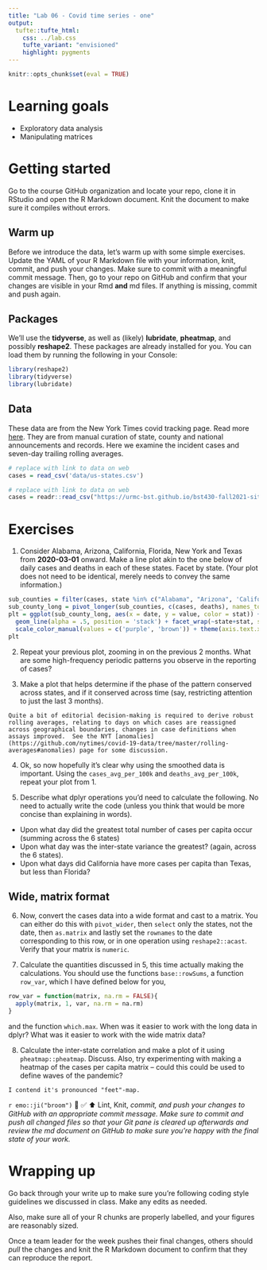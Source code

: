 ```yaml
---
title: "Lab 06 - Covid time series - one"
output: 
  tufte::tufte_html:
    css: ../lab.css
    tufte_variant: "envisioned"
    highlight: pygments
---
```


```r
knitr::opts_chunk$set(eval = TRUE)
```


# Learning goals

-  Exploratory data analysis
-  Manipulating matrices

# Getting started

Go to the course GitHub organization and locate your repo, clone it in RStudio and open the R Markdown document.
Knit the document to make sure it compiles without errors.

## Warm up

Before we introduce the data, let's warm up with some simple exercises.
Update the YAML of your R Markdown file with your information, knit, commit, and push your changes.
Make sure to commit with a meaningful commit message.
Then, go to your repo on GitHub and confirm that your changes are visible in your Rmd **and** md files.
If anything is missing, commit and push again.

## Packages

We'll use the **tidyverse**, as well as (likely) **lubridate**, **pheatmap**, and possibly **reshape2**.
These packages are already installed for you.
You can load them by running the following in your Console:

```r
library(reshape2)
library(tidyverse)
library(lubridate)
```

## Data

These data are from the New York Times covid tracking page.  Read more [here](https://github.com/nytimes/covid-19-data).  They are from manual curation of state, county and national announcements and records.  Here we examine the incident cases and seven-day trailing rolling averages.

```r
# replace with link to data on web
cases = read_csv('data/us-states.csv')
```

```r
# replace with link to data on web
cases = readr::read_csv("https://urmc-bst.github.io/bst430-fall2021-site/hw_lab_instruction/lab06-covid-times/data/us-states.csv")
```


# Exercises

1.  Consider Alabama, Arizona, California, Florida, New York and Texas from **2020-03-01** onward.  Make a line plot akin to the one below of daily cases and deaths in each of these states.  Facet by state.  (Your plot does not need to be identical, merely needs to convey the same information.)

```r
sub_counties = filter(cases, state %in% c("Alabama", "Arizona", 'California', 'Florida', 'New York', 'Texas'), date >= as.Date('2020-03-01'))
sub_county_long = pivot_longer(sub_counties, c(cases, deaths), names_to = 'stat')
plt = ggplot(sub_county_long, aes(x = date, y = value, color = stat)) + 
  geom_line(alpha = .5, position = 'stack') + facet_wrap(~state+stat, scales = 'free_y') + theme_minimal() +
  scale_color_manual(values = c('purple', 'brown')) + theme(axis.text.x = element_text(angle = 45))
plt
```

2.  Repeat your previous plot, zooming in on the previous 2 months.  What are some high-frequency periodic patterns you observe in the reporting of cases?


3.   Make a plot that helps determine if the phase of the pattern conserved across states, and if it conserved across time (say, restricting attention to just the last 3 months).

```marginfigure
Quite a bit of editorial decision-making is required to derive robust rolling averages, relating to days on which cases are reassigned across geographical boundaries, changes in case definitions when assays improved.  See the NYT [anomalies](https://github.com/nytimes/covid-19-data/tree/master/rolling-averages#anomalies) page for some discussion.
```

4.  Ok, so now hopefully it's clear why using the smoothed data is important.  Using the `cases_avg_per_100k` and `deaths_avg_per_100k`, repeat your plot from 1.

5.  Describe what dplyr operations you'd need to calculate the following.  No need to actually write the code (unless you think that would be more concise than explaining in words).
*  Upon what day did the greatest total number of cases per capita occur (summing across the 6 states)
*  Upon what day was the inter-state variance the greatest? (again, across the 6 states).
*  Upon what days did California have more cases per capita than Texas, but less than Florida?

## Wide, matrix format

6.  Now, convert the cases data into a wide format and cast to a matrix.  You can either do this with `pivot_wider`, then `select` only the states, not the date, then `as.matrix` and lastly set the `rownames` to the date corresponding to this row, or in one operation using `reshape2::acast`.  Verify that your matrix is `numeric`.

7.  Calculate the quantities discussed in 5, this time actually making the calculations.  You should use the functions `base::rowSums`, a function `row_var`, which I have defined below for you,
```r
row_var = function(matrix, na.rm = FALSE){
  apply(matrix, 1, var, na.rm = na.rm)
}
```
and the function `which.max`.  When was it easier to work with the long data in dplyr?  What was it easier to work with the wide matrix data?


8.  Calculate the inter-state correlation and make a plot of it using `pheatmap::pheatmap`.  Discuss.  Also, try experimenting with making a heatmap of the cases per capita matrix -- could this could be used to define waves of the pandemic?
```marginfigure
I contend it's pronounced "feet"-map.
```

`r emo::ji("broom")` 🧶 ✅ ⬆️ Lint, Knit, *commit, and push your changes to GitHub with an appropriate commit message. Make sure to commit and push all changed files so that your Git pane is cleared up afterwards and review the md document on GitHub to make sure you're happy with the final state of your work.*

# Wrapping up

Go back through your write up to make sure you're following coding style guidelines we discussed in class.
Make any edits as needed.

Also, make sure all of your R chunks are properly labelled, and your figures are reasonably sized.

Once a team leader for the week pushes their final changes, others should *pull* the changes and knit the R Markdown document to confirm that they can reproduce the report.
